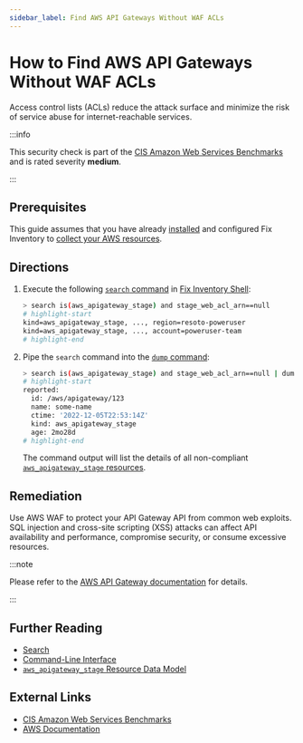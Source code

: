 ```yaml
---
sidebar_label: Find AWS API Gateways Without WAF ACLs
---
```


# How to Find AWS API Gateways Without WAF ACLs

Access control lists (ACLs) reduce the attack surface and minimize the risk of service abuse for internet-reachable services.

:::info

This security check is part of the [CIS Amazon Web Services Benchmarks](https://cisecurity.org/benchmark/amazon_web_services) and is rated severity **medium**.

:::

## Prerequisites

This guide assumes that you have already [installed](../../../getting-started/install/index.mdx) and configured Fix Inventory to [collect your AWS resources](../../../how-to-guides/data-sources/collect-aws-resource-data.mdx).

## Directions

1. Execute the following [`search` command](../../../reference/cli/search.mdx) in [Fix Inventory Shell](../../../reference/components/shell.mdx):

   ```bash
   > search is(aws_apigateway_stage) and stage_web_acl_arn==null
   # highlight-start
   ​kind=aws_apigateway_stage, ..., region=resoto-poweruser
   ​kind=aws_apigateway_stage, ..., account=poweruser-team
   # highlight-end
   ```

2. Pipe the `search` command into the [`dump` command](../../../reference/cli/dump.mdx):

   ```bash
   > search is(aws_apigateway_stage) and stage_web_acl_arn==null | dump
   # highlight-start
   ​reported:
   ​  id: /aws/apigateway/123
   ​  name: some-name
   ​  ctime: '2022-12-05T22:53:14Z'
   ​  kind: aws_apigateway_stage
   ​  age: 2mo28d
   # highlight-end
   ```

   The command output will list the details of all non-compliant [`aws_apigateway_stage` resources](../../../reference/unified-data-model/aws.mdx#aws_apigateway_stage).

## Remediation

Use AWS WAF to protect your API Gateway API from common web exploits. SQL injection and cross-site scripting (XSS) attacks can affect API availability and performance, compromise security, or consume excessive resources.

:::note

Please refer to the [AWS API Gateway documentation](https://docs.aws.amazon.com/apigateway/latest/developerguide/security-monitoring.html) for details.

:::

## Further Reading

- [Search](../../../reference/search/index.mdx)
- [Command-Line Interface](../../../reference/cli/index.mdx)
- [`aws_apigateway_stage` Resource Data Model](../../../reference/unified-data-model/aws.mdx#aws_apigateway_stage)

## External Links

- [CIS Amazon Web Services Benchmarks](https://cisecurity.org/benchmark/amazon_web_services)
- [AWS Documentation](https://docs.aws.amazon.com/apigateway/latest/developerguide/security-monitoring.html)
